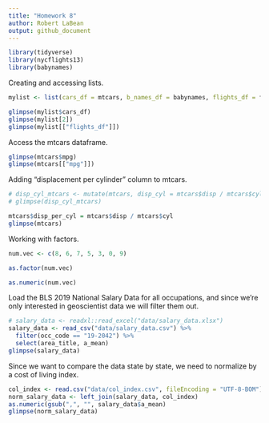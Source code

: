 ```yaml
---
title: "Homework 8"
author: Robert LaBean
output: github_document
---
```



```r
library(tidyverse)
library(nycflights13)
library(babynames)

```

Creating and accessing lists. 

```r
mylist <- list(cars_df = mtcars, b_names_df = babynames, flights_df = flights)

glimpse(mylist$cars_df)
glimpse(mylist[2])
glimpse(mylist[["flights_df"]])

```

Access the mtcars dataframe.

```r

glimpse(mtcars$mpg)
glimpse(mtcars[["mpg"]])

```

Adding "displacement per cylinder" column to mtcars.

```r

# disp_cyl_mtcars <- mutate(mtcars, disp_cyl = mtcars$disp / mtcars$cyl)
# glimpse(disp_cyl_mtcars)

mtcars$disp_per_cyl = mtcars$disp / mtcars$cyl
glimpse(mtcars)


```

Working with factors. 

```r

num.vec <- c(8, 6, 7, 5, 3, 0, 9)

as.factor(num.vec)

as.numeric(num.vec)

```
Load the BLS 2019 National Salary Data for all occupations, and since we're only interested in geoscientist data we will filter them out. 

```r
# salary_data <- readxl::read_excel("data/salary_data.xlsx")
salary_data <- read_csv("data/salary_data.csv") %>%
  filter(occ_code == "19-2042") %>%
  select(area_title, a_mean)
glimpse(salary_data)
```
Since we want to compare the data state by state, we need to normalize by a cost of living index.
``` r

col_index <- read.csv("data/col_index.csv", fileEncoding = "UTF-8-BOM")
norm_salary_data <- left_join(salary_data, col_index)
as.numeric(gsub(",", "", salary_data$a_mean)
glimpse(norm_salary_data)

```

